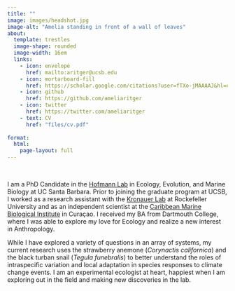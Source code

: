 ```yaml
---
title: ""
image: images/headshot.jpg
image-alt: "Amelia standing in front of a wall of leaves"
about: 
  template: trestles
  image-shape: rounded
  image-width: 16em
  links:
    - icon: envelope 
      href: mailto:aritger@ucsb.edu
    - icon: mortarboard-fill
      href: https://scholar.google.com/citations?user=fTXo-jMAAAAJ&hl=en&oi=ao
    - icon: github 
      href: https://github.com/ameliaritger
    - icon: twitter 
      href: https://twitter.com/ameliaritger
    - text: CV
      href: "files/cv.pdf"
      
format: 
  html:
    page-layout: full
---
```


<!--
::: flier
<img src="images/finley.png"/>
:::

<br />

[<font size="+10">Hi I'm Amelia Ritger!!</font>]{.blink}
--> 
<br />

I am a PhD Candidate in the <a href="http://www.hofmannlab.com/" target="_blank">Hofmann Lab</a> in Ecology, Evolution, and Marine Biology at UC Santa Barbara. Prior to joining the graduate program at UCSB, I worked as a research assistant with the <a href="https://www.rockefeller.edu/research/2280-kronauer-laboratory/" target="_blank">Kronauer Lab</a> at Rockefeller University and as an independent scientist at the <a href="http://www.researchstationcarmabi.org/" target="_blank">Caribbean Marine Biological Institute</a> in Curaçao. I received my BA from Dartmouth College, where I was able to explore my love for Ecology and realize a new interest in Anthropology.

While I have explored a variety of questions in an array of systems, my current research uses the strawberry anemone (*Corynactis californica*) and the black turban snail (*Tegula funebralis*) to better understand the roles of intraspecific variation and local adaptation in species responses to climate change events. I am an experimental ecologist at heart, happiest when I am exploring out in the field and making new discoveries in the lab.
